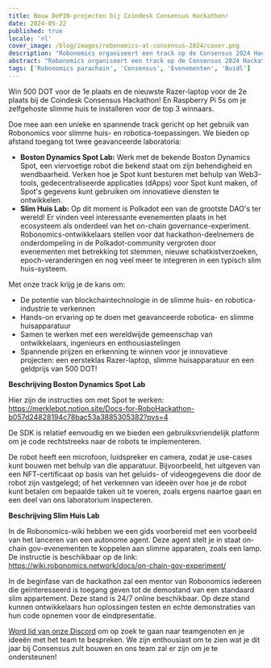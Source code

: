 ```yaml
---
title: Bouw DePIN-projecten bij Coindesk Consensus Hackathon!
date: 2024-05-22
published: true
locale: 'nl'
cover_image: /blog/images/robonomics-at-consensus-2024/cover.png
description: "Robonomics organiseert een track op de Consensus 2024 Hackathon, waarbij deelnemers worden uitgedaagd om nuttige DePIN-projecten te bouwen. Deelnemers krijgen op afstand toegang tot robotica- en slimme huislaboratoria en kunnen hun favoriete Web3-tools toevoegen om infrastructuur voor de echte wereld te bouwen."
abstract: "Robonomics organiseert een track op de Consensus 2024 Hackathon waarbij deelnemers toegang krijgen tot slimme huizen en robotica-apparatuur."
tags: ['Robonomics parachain', 'Consensus', 'Evenementen', 'Buidl']
---
```


Win 500 DOT voor de 1e plaats en de nieuwste Razer-laptop voor de 2e plaats bij de Coindesk Consensus Hackathon! En Raspberry Pi 5s om je zelfgehoste slimme huis te installeren voor de top 3 winnaars.

Doe mee aan een unieke en spannende track gericht op het gebruik van Robonomics voor slimme huis- en robotica-toepassingen. We bieden op afstand toegang tot twee geavanceerde laboratoria:

- **Boston Dynamics Spot Lab:** Werk met de bekende Boston Dynamics Spot, een viervoetige robot die bekend staat om zijn behendigheid en wendbaarheid. Verken hoe je Spot kunt besturen met behulp van Web3-tools, gedecentraliseerde applicaties (dApps) voor Spot kunt maken, of Spot's gegevens kunt gebruiken om innovatieve diensten te ontwikkelen.
- **Slim Huis Lab:** Op dit moment is Polkadot een van de grootste DAO's ter wereld! Er vinden veel interessante evenementen plaats in het ecosysteem als onderdeel van het on-chain governance-experiment. Robonomics-ontwikkelaars stellen voor dat hackathon-deelnemers de onderdompeling in de Polkadot-community vergroten door evenementen met betrekking tot stemmen, nieuwe schatkistverzoeken, epoch-veranderingen en nog veel meer te integreren in een typisch slim huis-systeem.

Met onze track krijg je de kans om:

- De potentie van blockchaintechnologie in de slimme huis- en robotica-industrie te verkennen
- Hands-on ervaring op te doen met geavanceerde robotica- en slimme huisapparatuur
- Samen te werken met een wereldwijde gemeenschap van ontwikkelaars, ingenieurs en enthousiastelingen
- Spannende prijzen en erkenning te winnen voor je innovatieve projecten: een eersteklas Razer-laptop, slimme huisapparatuur en een geldprijs van 500 DOT!

**Beschrijving Boston Dynamics Spot Lab**

Hier zijn de instructies om met Spot te werken: https://merklebot.notion.site/Docs-for-RoboHackathon-b057d24828194c78bac53a3885305382?pvs=4

De SDK is relatief eenvoudig en we bieden een gebruiksvriendelijk platform om je code rechtstreeks naar de robots te implementeren.

De robot heeft een microfoon, luidspreker en camera, zodat je use-cases kunt bouwen met behulp van die apparatuur. Bijvoorbeeld, het uitgeven van een NFT-certificaat op basis van het geluids- of videogegevens die door de robot zijn vastgelegd; of het verkennen van ideeën over hoe je de robot kunt betalen om bepaalde taken uit te voeren, zoals ergens naartoe gaan en een deel van ons laboratorium inspecteren.

**Beschrijving Slim Huis Lab**

In de Robonomics-wiki hebben we een gids voorbereid met een voorbeeld van het lanceren van een autonome agent. Deze agent stelt je in staat on-chain gov-evenementen te koppelen aan slimme apparaten, zoals een lamp. De instructie is beschikbaar op de link: https://wiki.robonomics.network/docs/on-chain-gov-experiment/

In de beginfase van de hackathon zal een mentor van Robonomics iedereen die geïnteresseerd is toegang geven tot de demostand van een standaard slim appartement. Deze stand is 24/7 online beschikbaar. Op deze stand kunnen ontwikkelaars hun oplossingen testen en echte demonstraties van hun code opnemen voor de eindpresentatie.

[Word lid van onze Discord](https://discord.gg/k9G2WQWcmj) om op zoek te gaan naar teamgenoten en je ideeën met het team te bespreken. We zijn enthousiast om te zien wat je dit jaar bij Consensus zult bouwen en ons team zal er zijn om je te ondersteunen!